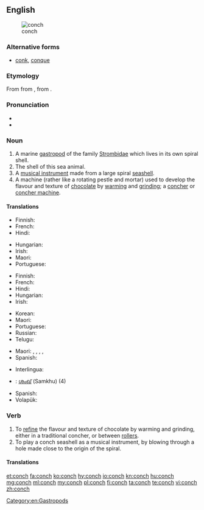 ==English==
{{wikipedia|dab=Conch (disambiguation)}}
[[File:Sea shell (Trinidad & Tobago 2009).jpg|thumb|right|conch]]

===Alternative forms===
* [[conk]], [[conque]]

===Etymology===
From {{etyl|la|en}} {{m|la|concha}} from {{etyl|grc|en}} {{m|grc|κόγχη||mussel}}, from {{etyl|ine-pro|en}} {{m|ine-pro|*konkhe||shell, mussel}}.

===Pronunciation===
* {{IPA|/kɒŋk/|lang=en}}
* {{rhymes|ɒŋk|lang=en}}

===Noun===
{{en-noun|conches|conchs}}

# A marine [[gastropod]] of the family [[Strombidae]] which lives in its own spiral shell.
# The shell of this sea animal.
# A [[musical instrument]] made from a large spiral [[seashell]].
# A machine (rather like a rotating pestle and mortar) used to develop the flavour and texture of [[chocolate]] by [[warming]] and [[grinding]]; a [[concher]] or [[concher machine]].

====Translations====
{{trans-top|marine mollusc}}
* Finnish: {{t|fi|siipikotilo}}
* French: {{t+|fr|conque}}
* Hindi: {{t|hi|शंख|m|sc=Deva}}
{{trans-mid}}
* Hungarian: {{t+|hu|kagyló}}
* Irish: {{t+|ga|sliogán|m}}
* Maori: {{t|mi|wahanui}}
* Portuguese: {{t+|pt|búzio|m}}
{{trans-bottom}}

{{trans-top|shell of this sea animal}}
* Finnish: {{t|fi|siipikotilo|alt=siipikotilon}} {{t+|fi|kuori}}
* French: {{t+|fr|conque}}
* Hindi: {{t|hi|शंख|m|sc=Deva}}
* Hungarian: {{t+|hu|kagylóhéj}}
* Irish: {{t+|ga|sliogán|m}}
{{trans-mid}}
* Korean: {{t|ko|조가비|sc=Kore}}
* Maori: {{t|mi|wahanui}}
* Portuguese: {{t+|pt|búzio|m}}
* Russian: {{t+|ru|ра́ковина|f}}
* Telugu: {{t+|te|శంఖము}}
{{trans-bottom}}

{{trans-top|musical instrument}}
{{trans-mid}}
* Maori: {{t|mi|pūpakapaka}}, {{t|mi|potipoti}}, {{t|mi|pūmoana}}, {{t|mi|pūtātara}}, {{t|mi|pūtoto}}
* Spanish: {{t+|es|concha}}
{{trans-bottom}}

{{trans-top|machine}}
{{trans-mid}}
{{trans-bottom}}

{{checktrans-top}}
* Interlingua: {{t-check|ia|concha}}
* {{ttbc|ml}}: [[ശംഖ്]] (Samkhu) (4)
* Spanish: {{t-check|es|concha}}
* Volapük: {{t-check|vo|koan}}
{{trans-bottom}}

===Verb===
{{en-verb|conches|conching|conched}}

# To [[refine]] the flavour and texture of chocolate by warming and grinding, either in a traditional concher, or between [[roller]]s.
# To play a conch seashell as a musical instrument, by blowing through a hole made close to the origin of the spiral.

====Translations====
{{trans-top|to refine the flavour of chocolate}}
{{trans-mid}}
{{trans-bottom}}

{{trans-top|to play a conch seashell}}
{{trans-mid}}
{{trans-bottom}}

[[Category:en:Gastropods]]

[[et:conch]]
[[fa:conch]]
[[ko:conch]]
[[hy:conch]]
[[io:conch]]
[[kn:conch]]
[[hu:conch]]
[[mg:conch]]
[[ml:conch]]
[[my:conch]]
[[pl:conch]]
[[fi:conch]]
[[ta:conch]]
[[te:conch]]
[[vi:conch]]
[[zh:conch]]
